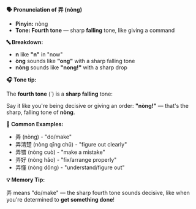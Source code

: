 **🗣️ Pronunciation of 弄 (nòng)**

- **Pinyin:** nòng
- **Tone: Fourth tone** — sharp **falling** tone, like giving a command

**🔤 Breakdown:**

- **n** like **"n"** in "now"
- **òng** sounds like **"ong"** with a sharp falling tone
- **nòng** sounds like **"nong!"** with a sharp drop

**🎧 Tone tip:**

The **fourth tone** (`) is a **sharp falling** tone:

Say it like you're being decisive or giving an order: **"nòng!"** — that's the sharp, falling tone
of **nòng**.

**📝 Common Examples:**

- 弄 (nòng) - "do/make"
- 弄清楚 (nòng qīng chǔ) - "figure out clearly"
- 弄错 (nòng cuò) - "make a mistake"
- 弄好 (nòng hǎo) - "fix/arrange properly"
- 弄懂 (nòng dǒng) - "understand/figure out"

**💡 Memory Tip:**

弄 means "do/make" — the sharp fourth tone sounds decisive, like when you're determined to **get
something done**!
